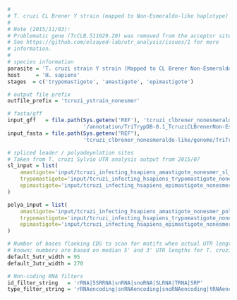 ```r
#
# T. cruzi CL Brener Y strain (mapped to Non-Esmeraldo-like haplotype)
#
# Note (2015/11/03):
# Problematic gene (TcCLB.511029.20) was removed from the acceptor site output.
# See https://github.com/elsayed-lab/utr_analysis/issues/1 for more
# information.
#
# species information
parasite = 'T. cruzi strain Y strain (Mapped to CL Brener Non-Esmeraldo-like'
host     = 'H. sapiens'
stages  = c('trypomastigote', 'amastigote', 'epimastigote')

# output file prefix
outfile_prefix = 'tcruzi_ystrain_nonesmer'

# fasta/gff
input_gff   = file.path(Sys.getenv('REF'), 'tcruzi_clbrener_nonesmeraldo-like',
                        '/annotation/TriTrypDB-8.1_TcruziCLBrenerNon-Esmeraldo-like.gff')
input_fasta = file.path(Sys.getenv("REF"), 
                        'tcruzi_clbrener_nonesmeraldo-like/genome/TriTrypDB-8.1_TcruziCLBrenerNon-Esmeraldo-like_Genome.fasta')

# spliced leader / polyadeynlation sites
# Taken from T. cruzi Sylvio UTR analysis output from 2015/07
sl_input = list(
    amastigote='input/tcruzi_infecting_hsapiens_amastigote_nonesmer_sl_sorted.gff.gz',
    trypomastigote='input/tcruzi_infecting_hsapiens_trypomastigote_nonesmer_sl_sorted.gff.gz',
    epimastigote='input/tcruzi_infecting_hsapiens_epimastigote_nonesmer_sl_sorted.gff.gz'
)

polya_input = list(
    amastigote='input/tcruzi_infecting_hsapiens_amastigote_nonesmer_polya_sorted.gff.gz',
    trypomastigote='input/tcruzi_infecting_hsapiens_trypomastigote_nonesmer_polya_sorted.gff.gz',
    epimastigote='input/tcruzi_infecting_hsapiens_epimastigote_nonesmer_polya_sorted.gff.gz'
)

# Number of bases flanking CDS to scan for motifs when actual UTR length is not
# known; numbers are based on median 5' and 3' UTR lengths for T. cruzi Sylvio
default_5utr_width = 95
default_3utr_width = 270

# Non-coding RNA filters
id_filter_string   = 'rRNA|5SRRNA|snRNA|snoRNA|SLRNA|TRNA|SRP'
type_filter_string = 'rRNAencoding|snRNAencoding|snoRNAencoding|tRNAencoding'
```
